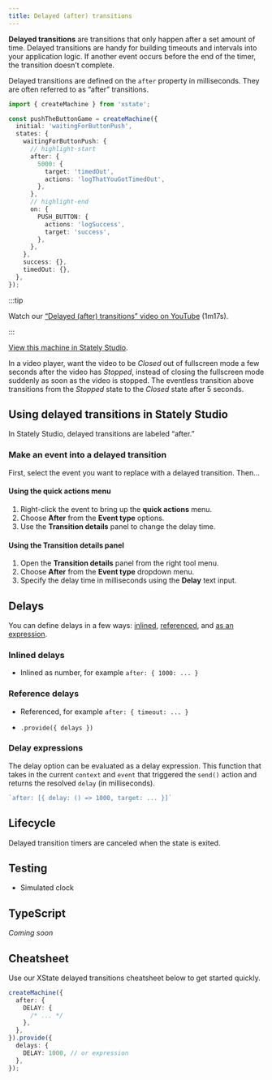 ```yaml
---
title: Delayed (after) transitions
---
```



**Delayed transitions** are transitions that only happen after a set amount of time. Delayed transitions are handy for building timeouts and intervals into your application logic. If another event occurs before the end of the timer, the transition doesn’t complete.

Delayed transitions are defined on the `after` property in milliseconds. They are often referred to as “after” transitions.

```ts
import { createMachine } from 'xstate';

const pushTheButtonGame = createMachine({
  initial: 'waitingForButtonPush',
  states: {
    waitingForButtonPush: {
      // highlight-start
      after: {
        5000: {
          target: 'timedOut',
          actions: 'logThatYouGotTimedOut',
        },
      },
      // highlight-end
      on: {
        PUSH_BUTTON: {
          actions: 'logSuccess',
          target: 'success',
        },
      },
    },
    success: {},
    timedOut: {},
  },
});
```

:::tip

Watch our [“Delayed (after) transitions” video on YouTube](https://www.youtube.com/watch?v=5RE_eazRhrw&list=PLvWgkXBB3dd4I_l-djWVU2UGPyBgKfnTQ&index=12) (1m17s).

:::

<SkipDownLink text="Jump to learning more about delays in XState" link="#delays"/>

<p>
  <ThemedImage
    alt="Video player state machine containing closed and opened states. On the Play event, the Closed state transitions to the Opened state. The Opened state invokes a startVideo actor and has a description of “The video player should be in full-screen mode.” The Opened state contains Playing and Paused states, which are transitioned between using the Pause and Play events. There’s a Stop event from the Opened state that transitions to the final state of Stopped. There’s a delayed transition from the Stopped state back to the Closed state after 5 seconds."
    sources={{
      light: useBaseUrl(
        '/transitions-and-events/delayed-transitions/delayed-transitions.png'
      ),
      dark: useBaseUrl(
        '/transitions-and-events/delayed-transitions/delayed-transitions-dm.png'
      ),
    }}
  />
</p>

[View this machine in Stately Studio](https://stately.ai/registry/editor/e13bef2b-bb13-4465-96ac-0bc25340688e?machineId=5671366b-05cf-43f5-a09a-b88373ea27c1).

In a video player, want the video to be *Closed* out of fullscreen mode a few seconds after the video has *Stopped*, instead of closing the fullscreen mode suddenly as soon as the video is stopped. The eventless transition above transitions from the *Stopped* state to the *Closed* state after 5 seconds.

## Using delayed transitions in Stately Studio

In Stately Studio, delayed transitions are labeled “after.”

### Make an event into a delayed transition

First, select the event you want to replace with a delayed transition. Then…

#### Using the **quick actions** menu

1. Right-click the event to bring up the **quick actions** menu.
2. Choose **After** from the **Event type** options.
3. Use the **Transition details** panel to change the delay time.

#### Using the **Transition details** panel

1. Open the **Transition details** panel from the right tool menu.
2. Choose **After** from the **Event type** dropdown menu.
3. Specify the delay time in milliseconds using the **Delay** text input.

## Delays

You can define delays in a few ways: [inlined](#inlined-delays), [referenced](#referenced-delays), and [as an expression](#delay-expressions).

### Inlined delays

- Inlined as number, for example `after: { 1000: ... }`

### Reference delays

- Referenced, for example `after: { timeout: ... }`

- `.provide({ delays })`

### Delay expressions

The delay option can be evaluated as a delay expression. This function that takes in the current `context` and `event` that triggered the `send()` action and returns the resolved `delay` (in milliseconds).

```ts
`after: [{ delay: () => 1000, target: ... }]`
```

## Lifecycle

Delayed transition timers are canceled when the state is exited.

## Testing

- Simulated clock

## TypeScript

_Coming soon_

## Cheatsheet

Use our XState delayed transitions cheatsheet below to get started quickly.

```ts
createMachine({
  after: {
    DELAY: {
      /* ... */
    },
  },
}).provide({
  delays: {
    DELAY: 1000, // or expression
  },
});
```